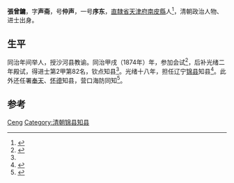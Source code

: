 '''張曾鏞'''，字'''声斋'''，号'''仲声'''，一号'''序东'''，[[直隸省|直隸省]][[天津府|天津府]][[南皮縣|南皮縣]]人<ref>{{Cite book|title=南皮县志|last=田汝汾主编；南皮县地方志编纂委员会编|first=|publisher=石家庄：河北人民出版社|year=1992.12|isbn=7-202-01286-3|location=|pages=1037}}</ref>，清朝政治人物、进士出身。

== 生平 ==
同治年间举人，授沙河县教谕。同治甲戌（1874年）年，参加会试<ref name="沙河辞苑">{{Cite book|title=沙河辞苑|last=张月民主编|first=|publisher=|year=2011年3月|isbn=|location=|pages=185}}</ref>，后补光绪二年殿试，得进士第2甲第82名，钦点知县<ref name="沙河辞苑"/>。光绪十八年，担任辽宁[[锦县|锦县]]知县<ref>{{cite book|author1=丁一等撰|editor=东北人物大辞典编委会编|title=东北人物大辞典|date=1992年5月|publisher=沈阳：辽宁教育出版社|isbn=7-205-01622-3|pages=1185|accessdate=2016-10-06}}</ref>。此外还任署[[奉天|奉天]]、[[怀德县_(清朝)|怀德]]知县，营口海防同知<ref>{{Cite book|title=南皮县志 民国版|last=南皮县志办公室标点|first=|publisher=哈尔滨：哈尔滨工程大学出版社|year=2012.12|isbn=978-7-5661-0504-2|location=|pages=235}}</ref>。

== 参考 ==
{{reflist}}

{{清朝人物小作品}}
{{光緒二年丙子恩科殿試金榜}}

{{Authority control}}
{{DEFAULTSORT:Zhang张}}
[[Category:张姓|Ceng]]
[[Category:清朝锦县知县|Category:清朝锦县知县]]